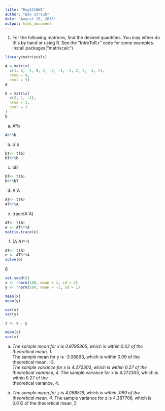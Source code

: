 ```yaml
---
title: "Reg511HW1"
author: "Ben Straub"
date: "August 26, 2015"
output: html_document
---
```


1. For the following matrices, find the desired quantities. You may either do this by hand or using R. See
the ”IntroToR.r” code for some examples.
install.packages("matrixcalc")
```r
library(matrixcalc)

A = matrix(
  c(1, 3, -1, 9, 5, -2, -1, -1, 2, 2, -3, 1),
  nrow = 4,
  ncol = 3)
A

b = matrix(
  c(2, 1, -1),
  nrow = 3,
  ncol = 1
)
b


```

(a) A*b
```r
A%*%b
```

(b) b`b
```r
bT<- t(b)
bT%*%b
```

(c) bb`
```r
bT<- t(b)
b%*%bT
```

(d) A`A
```r
AT<- t(A)
AT%*%A
```

(e) trace(A`A)
```r
AT<- t(A)
e <- AT%*%A
matrix.trace(e)
```

(f) (A`A)^-1
```r
AT<- t(A)
e <- AT%*%A
solve(e)
```


##########      6   ##################
```r
set.seed(6)
x <- rnorm(100, mean = 1, sd = 2)
y <- rnorm(100, mean = -3, sd = 1)

mean(x)
mean(y)

var(x)
var(y)

z <- x - y

mean(z)
var(z)
```
(a)  *The sample mean for x is 0.9795865, which is within 0.02 of the theoretical mean, 1.    
     *The sample mean for y is -3.08893, which is within 0.09 of the   
     theoretical mean, -3.  
     *The sample variance for x is 4.272303, which is within 0.27 of the 
     theoretical variance, 4.
     *The sample variance for x is 4.272303, which is within 0.27 of the     
     theoretical variance, 4.
     
(b)  *The sample mean for z is 4.068516, which is within .069 of the     
     theoretical mean, 4.
     *The sample variance for z is 4.387706, which is 0.612 of the theoretical      mean, 5